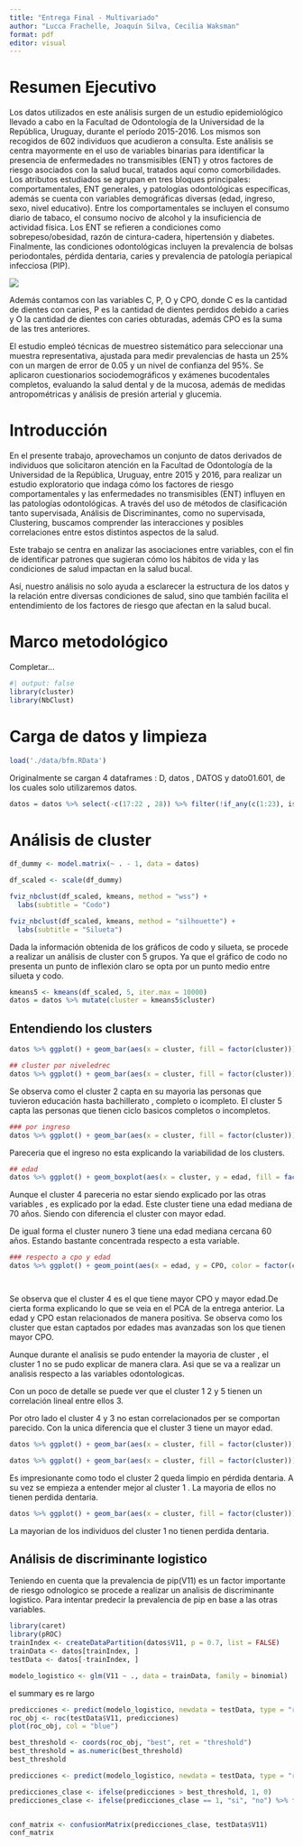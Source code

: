 ```yaml
---
title: "Entrega Final - Multivariado"
author: "Lucca Frachelle, Joaquín Silva, Cecilia Waksman"
format: pdf
editor: visual
---
```


# Resumen Ejecutivo

Los datos utilizados en este análisis surgen de un estudio epidemiológico llevado a cabo en la Facultad de Odontología de la Universidad de la República, Uruguay, durante el período 2015-2016. Los mismos son recogidos de 602 individuos que acudieron a consulta. Este análisis se centra mayormente en el uso de variables binarias para identificar la presencia de enfermedades no transmisibles (ENT) y otros factores de riesgo asociados con la salud bucal, tratados aquí como comorbilidades. Los atributos estudiados se agrupan en tres bloques principales: comportamentales, ENT generales, y patologías odontológicas específicas, además se cuenta con variables demográficas diversas (edad, ingreso, sexo, nivel educativo). Entre los comportamentales se incluyen el consumo diario de tabaco, el consumo nocivo de alcohol y la insuficiencia de actividad física. Los ENT se refieren a condiciones como sobrepeso/obesidad, razón de cintura-cadera, hipertensión y diabetes. Finalmente, las condiciones odontológicas incluyen la prevalencia de bolsas periodontales, pérdida dentaria, caries y prevalencia de patología periapical infecciosa (PIP).

![](./variables.png)

Además contamos con las variables C, P, O y CPO, donde C es la cantidad de dientes con caries, P es la cantidad de dientes perdidos debido a caries y O la cantidad de dientes con caries obturadas, además CPO es la suma de las tres anteriores.

El estudio empleó técnicas de muestreo sistemático para seleccionar una muestra representativa, ajustada para medir prevalencias de hasta un 25% con un margen de error de 0.05 y un nivel de confianza del 95%. Se aplicaron cuestionarios sociodemográficos y exámenes bucodentales completos, evaluando la salud dental y de la mucosa, además de medidas antropométricas y análisis de presión arterial y glucemia.

# Introducción

En el presente trabajo, aprovechamos un conjunto de datos derivados de individuos que solicitaron atención en la Facultad de Odontología de la Universidad de la República, Uruguay, entre 2015 y 2016, para realizar un estudio exploratorio que indaga cómo los factores de riesgo comportamentales y las enfermedades no transmisibles (ENT) influyen en las patologías odontológicas. A través del uso de métodos de clasificación tanto supervisada, Análisis de Discriminantes, como no supervisada, Clustering, buscamos comprender las interacciones y posibles correlaciones entre estos distintos aspectos de la salud.

Este trabajo se centra en analizar las asociaciones entre variables, con el fin de identificar patrones que sugieran cómo los hábitos de vida y las condiciones de salud impactan en la salud bucal.

Así, nuestro análisis no solo ayuda a esclarecer la estructura de los datos y la relación entre diversas condiciones de salud, sino que también facilita el entendimiento de los factores de riesgo que afectan en la salud bucal.

# Marco metodológico

Completar...

```r
#| output: false
library(cluster)
library(NbClust)
```

\newpage

# Carga de datos y limpieza

```r
load('./data/bfm.RData')
```

Originalmente se cargan 4 dataframes : D, datos , DATOS y dato01.601, de los cuales solo utilizaremos datos.

```r
datos = datos %>% select(-c(17:22 , 28)) %>% filter(!if_any(c(1:23), is.na))
```

# Análisis de cluster

```r
df_dummy <- model.matrix(~ . - 1, data = datos)

df_scaled <- scale(df_dummy)
```

```r
fviz_nbclust(df_scaled, kmeans, method = "wss") +
  labs(subtitle = "Codo")
```

```r
fviz_nbclust(df_scaled, kmeans, method = "silhouette") +
  labs(subtitle = "Silueta")
```

Dada la información obtenida de los gráficos de codo y silueta, se procede a realizar un análisis de cluster con 5 grupos. Ya que el gráfico de codo no presenta un punto de inflexión claro se opta por un punto medio entre silueta y codo.

```r
kmeans5 <- kmeans(df_scaled, 5, iter.max = 10000)
datos = datos %>% mutate(cluster = kmeans5$cluster)
```

## Entendiendo los clusters

```r
datos %>% ggplot() + geom_bar(aes(x = cluster, fill = factor(cluster))) + labs(title = "Distribución de clusters")
```

```r
## cluster por niveledrec
datos %>% ggplot() + geom_bar(aes(x = cluster, fill = factor(cluster))) + facet_wrap(~niveledu) + labs(title = "Distribución de clusters por nivel educativo")
```

Se observa como el cluster 2 capta en su mayoria las personas que tuvieron educación hasta bachillerato , completo o icompleto. El cluster 5 capta las personas que tienen ciclo basicos completos o incompletos.

```r
### por ingreso
datos %>% ggplot() + geom_bar(aes(x = cluster, fill = factor(cluster))) + facet_wrap(~ingresos) + labs(title = "Distribución de clusters por ingresos")


```

Pareceria que el ingreso no esta explicando la variabilidad de los clusters.

```r
## edad
datos %>% ggplot() + geom_boxplot(aes(x = cluster, y = edad, fill = factor(cluster))) + labs(title = "Edad por cluster")


```

Aunque el cluster 4 pareceria no estar siendo explicado por las otras variables , es explicado por la edad. Este cluster tiene una edad mediana de 70 años. Siendo con diferencia el cluster con mayor edad.

De igual forma el cluster nunero 3 tiene una edad mediana cercana 60 años. Estando bastante concentrada respecto a esta variable.

```r
### respecto a cpo y edad
datos %>% ggplot() + geom_point(aes(x = edad, y = CPO, color = factor(cluster))) + labs(title = "Edad vs CPO por cluster")




```

Se observa que el cluster 4 es el que tiene mayor CPO y mayor edad.De cierta forma explicando lo que se veia en el PCA de la entrega anterior. La edad y CPO estan relacionados de manera positiva. Se observa como los cluster que estan captados por edades mas avanzadas son los que tienen mayor CPO.

Aunque durante el analisis se pudo entender la mayoria de cluster , el cluster 1 no se pudo explicar de manera clara. Asi que se va a realizar un analisis respecto a las variables odontologicas.

Con un poco de detalle se puede ver que el cluster 1 2 y 5 tienen un correlación lineal entre ellos 3.

Por otro lado el cluster 4 y 3 no estan correlacionados per se comportan parecido. Con la unica diferencia que el cluster 3 tiene un mayor edad.

```r
datos %>% ggplot() + geom_bar(aes(x = cluster, fill = factor(cluster))) + facet_wrap(~V8) + labs(title = "Distribución de clusters por prevalencia de bolsa")
```

```r
datos %>% ggplot() + geom_bar(aes(x = cluster, fill = factor(cluster))) + facet_wrap(~V9) + labs(title = "Distribución de clusters por perdida dentaria")
```

Es impresionante como todo el cluster 2 queda limpio en pérdida dentaria. A su vez se empieza a entender mejor al cluster 1 . La mayoria de ellos no tienen perdida dentaria.

```r
datos %>% ggplot() + geom_bar(aes(x = cluster, fill = factor(cluster))) + facet_wrap(~V9) + labs(title = "Distribución de clusters por perdida dentaria")

```

La mayorian de los individuos del cluster 1 no tienen perdida dentaria.

## Análisis de discriminante logistico

Teniendo en cuenta que la prevalencia de pip(V11) es un factor importante de riesgo odnologico se procede a realizar un analisis de discriminante logistico. Para intentar predecir la prevalencia de pip en base a las otras variables.

```r
library(caret)
library(pROC)
trainIndex <- createDataPartition(datos$V11, p = 0.7, list = FALSE)
trainData <- datos[trainIndex, ]
testData <- datos[-trainIndex, ]
```

```r
modelo_logistico <- glm(V11 ~ ., data = trainData, family = binomial)
```

el summary es re largo

```r
predicciones <- predict(modelo_logistico, newdata = testData, type = "response")
roc_obj <- roc(testData$V11, predicciones)
plot(roc_obj, col = "blue")

```

```r
best_threshold <- coords(roc_obj, "best", ret = "threshold")
best_threshold = as.numeric(best_threshold)
best_threshold

```

```r

predicciones <- predict(modelo_logistico, newdata = testData, type = "response")

predicciones_clase <- ifelse(predicciones > best_threshold, 1, 0)
predicciones_clase <- ifelse(predicciones_clase == 1, "si", "no") %>% factor(levels = c("si", "no"))


conf_matrix <- confusionMatrix(predicciones_clase, testData$V11)
conf_matrix

```
